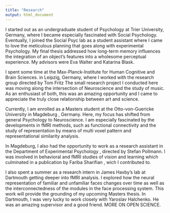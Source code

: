 ```yaml
---
title: "Research"
output: html_document
---
```



I started out as an undergraduate student of Psychology at Trier University, Germany, where I became especially fascinated with Social Psychology. Eventually, I joined the Social Psyc lab as a student assistant where I came to love the meticulous planning that goes along with experimental Psychology. My final thesis addressed how long-term memory influences the integration of an object’s features into a wholesome perceptual experience. My advisors were Eva Walter and Katarina Blask.

I spent some time at the Max-Planck-Institute for Human Cognitive and Brain Sciences. in Leipzig, Germany, where I worked with the research group directed by Tom Fritz The small research project I conducted here was moving along the intersection of Neuroscience and the study of music. As an enthusiast of both, this was an amazing opportunity and I came to appreciate the truly close relationship between art and science.

Currently, I am enrolled as a Masters student at the Otto-von-Guericke University in Magdeburg , Germany. Here, my focus has shifted from general Psychology to Neuroscience. I am especially fascinated by the developments in fMRI methods, such as functional connectivity and the study of representation by means of multi voxel pattern and representational similarity analysis.

In Magdeburg, I also had the opportunity to work as a research assistant in the Department of Experimental Psychology , directed by Stefan Pollmann. I was involved in behavioral and fMRI studies of vision and learning which culminated in a publication by Fariba Sharifian , wich I contributed to.

I also spent a summer as a research intern in James Haxby's lab at Dartmouth getting deeper into fMRI analysis. I explored how the neural representation of familiar and unfamiliar faces changes over time as well as the interconnectedness of the modules in the face processing system. This work will provide the grounding of my upcoming Masters thesis. In Dartmouth, I was very lucky to work closely with Yaroslav Halchenko. He was an amazing supervisor and a good friend. MORE ON OPEN SCIENCE.